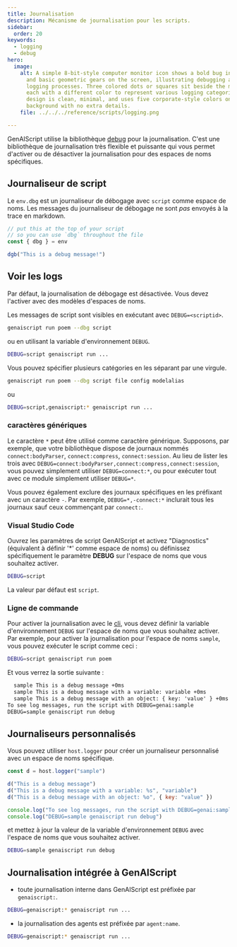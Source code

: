 ```yaml
---
title: Journalisation
description: Mécanisme de journalisation pour les scripts.
sidebar:
  order: 20
keywords:
  - logging
  - debug
hero:
  image:
    alt: A simple 8-bit-style computer monitor icon shows a bold bug in one corner
      and basic geometric gears on the screen, illustrating debugging and
      logging processes. Three colored dots or squares sit beside the monitor,
      each with a different color to represent various logging categories. The
      design is clean, minimal, and uses five corporate-style colors on a plain
      background with no extra details.
    file: ../../../reference/scripts/logging.png

---
```


GenAIScript utilise la bibliothèque [debug](https://www.npmjs.com/package/debug) pour la journalisation. C'est une bibliothèque de journalisation très flexible et puissante qui vous permet d'activer ou de désactiver la journalisation pour des espaces de noms spécifiques.

## Journaliseur de script

Le `env.dbg` est un journaliseur de débogage avec `script` comme espace de noms. Les messages du journaliseur de débogage ne sont *pas* envoyés à la trace en markdown.

```js title="poem.genai.mjs"
// put this at the top of your script
// so you can use `dbg` throughout the file
const { dbg } = env

dgb("This is a debug message!")
```

## Voir les logs

Par défaut, la journalisation de débogage est désactivée. Vous devez l'activer avec des modèles d'espaces de noms.

Les messages de script sont visibles en exécutant avec `DEBUG=<scriptid>`.

```sh "--dbg script"
genaiscript run poem --dbg script
```

ou en utilisant la variable d'environnement `DEBUG`.

```sh
DEBUG=script genaiscript run ...
```

Vous pouvez spécifier plusieurs catégories en les séparant par une virgule.

```sh "--dbg script"
genaiscript run poem --dbg script file config modelalias
```

ou

```sh
DEBUG=script,genaiscript:* genaiscript run ...
```

### caractères génériques

Le caractère `*` peut être utilisé comme caractère générique. Supposons, par exemple, que votre bibliothèque dispose de journaux nommés `connect:bodyParser`, `connect:compress`, `connect:session`. Au lieu de lister les trois avec `DEBUG=connect:bodyParser,connect:compress,connect:session`, vous pouvez simplement utiliser `DEBUG=connect:*`, ou pour exécuter tout avec ce module simplement utiliser `DEBUG=*`.

Vous pouvez également exclure des journaux spécifiques en les préfixant avec un caractère `-`. Par exemple, `DEBUG=*,-connect:*` inclurait tous les journaux sauf ceux commençant par `connect:`.

### Visual Studio Code

Ouvrez les paramètres de script GenAIScript et activez "Diagnostics" (équivalent à définir '\*' comme espace de noms) ou définissez spécifiquement le paramètre **DEBUG** sur l'espace de noms que vous souhaitez activer.

```sh
DEBUG=script
```

La valeur par défaut est `script`.

### Ligne de commande

Pour activer la journalisation avec le [cli](../../../reference/reference/cli/), vous devez définir la variable d'environnement `DEBUG` sur l'espace de noms que vous souhaitez activer. Par exemple, pour activer la journalisation pour l'espace de noms `sample`, vous pouvez exécuter le script comme ceci :

```bash
DEBUG=script genaiscript run poem
```

Et vous verrez la sortie suivante :

```txt
  sample This is a debug message +0ms
  sample This is a debug message with a variable: variable +0ms
  sample This is a debug message with an object: { key: 'value' } +0ms
To see log messages, run the script with DEBUG=genai:sample
DEBUG=sample genaiscript run debug
```

## Journaliseurs personnalisés

Vous pouvez utiliser `host.logger` pour créer un journaliseur personnalisé avec un espace de noms spécifique.

```js 'host.logger("sample")'
const d = host.logger("sample")

d("This is a debug message")
d("This is a debug message with a variable: %s", "variable")
d("This is a debug message with an object: %o", { key: "value" })

console.log("To see log messages, run the script with DEBUG=genai:sample")
console.log("DEBUG=sample genaiscript run debug")
```

et mettez à jour la valeur de la variable d'environnement `DEBUG` avec l'espace de noms que vous souhaitez activer.

```sh
DEBUG=sample genaiscript run debug
```

## Journalisation intégrée à GenAIScript

* toute journalisation interne dans GenAIScript est préfixée par `genaiscript:`.

```sh
DEBUG=genaiscript:* genaiscript run ...
```

* la journalisation des agents est préfixée par `agent:name`.

```sh
DEBUG=genaiscript:* genaiscript run ...
```

